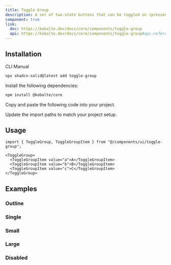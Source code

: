 ```yaml
---
title: Toggle Group
description: A set of two-state buttons that can be toggled on (pressed) or off (not pressed).
component: true
link:
  doc: https://kobalte.dev/docs/core/components/toggle-group
  api: https://kobalte.dev/docs/core/components/toggle-group#api-reference
---
```


<ComponentPreview name="toggle-group-demo" />

## Installation

<Tabs defaultValue="cli">

<TabsList>
  <TabsTrigger value="cli">CLI</TabsTrigger>
  <TabsTrigger value="manual">Manual</TabsTrigger>
  <TabsIndicator variant="underline" />
</TabsList>

<TabsContent value="cli">

```bash
npx shadcn-solid@latest add toggle-group
```

</TabsContent>

<TabsContent value="manual">

<Steps>

<Step>Install the following dependencies:</Step>

```bash
npm install @kobalte/core
```

<Step>Copy and paste the following code into your project.</Step>

<ComponentSource name="toggle-group" />

<Step>Update the import paths to match your project setup.</Step>

</Steps>

</TabsContent>

</Tabs>

## Usage

```tsx
import { ToggleGroup, ToggleGroupItem } from "@/components/ui/toggle-group";
```

```tsx
<ToggleGroup>
  <ToggleGroupItem value="a">A</ToggleGroupItem>
  <ToggleGroupItem value="b">B</ToggleGroupItem>
  <ToggleGroupItem value="c">C</ToggleGroupItem>
</ToggleGroup>
```

## Examples

### Outline

<ComponentPreview name="toggle-group-outline-demo" />

### Single

<ComponentPreview name="toggle-group-single-demo" />

### Small

<ComponentPreview name="toggle-group-small-demo" />

### Large

<ComponentPreview name="toggle-group-large-demo" />

### Disabled

<ComponentPreview name="toggle-group-disabled-demo" />
